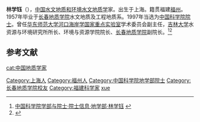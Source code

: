 {{Expand|time=2012-03-29T01:50:03+00:00 }} 
{{Infobox person
| 姓名     = 林学钰
| 图像     = 
| 图像替代 = 
| 图像说明 = 
| 出生日期 = {{Birth date and age|1937|3|6}}
| 出生地   = 上海
| 死亡日期 = <!-- {{Death date and age|YYYY|MM|DD|YYYY|MM|DD}}（死亡在前，出生在后） -->
| 死亡地   = 
| 国籍       = {{PRC}}
| 籍贯       = 福建福州
| 别名     = 
| 知名于   = 
| 职业     = [[水文地质和环境水文地质学|水文地质和环境水文地质学]]家
| 母校 = [[长春地质学院|长春地质学院]]
}}

'''林学钰'''（{{bd|1937年|3月6日||}}），[[中国|中国]][[水文地质和环境水文地质学|水文地质和环境水文地质学]]家。出生于上海。籍贯福建[[福州|福州]]。1957年毕业于[[长春地质学院|长春地质学院]]水文地质及工程地质系。1997年当选为[[中国科学院院士|中国科学院院士]]。曾任[[华东师范大学|华东师范大学]][[河口海岸学国家重点实验室|河口海岸学国家重点实验室]]学术委员会副主任，[[吉林大学|吉林大学]]水资源与环境研究所所长、环境与资源学院院长、[[长春地质学院|长春地质学院]]副院长。<ref>[http://sourcedb.cas.cn/sourcedb_ad_cas/zw2/ysxx/dxb/ 中国科学院学部与院士·院士信息·地学部·林学钰] {{webarchive|url=https://web.archive.org/web/20120426134225/http://sourcedb.cas.cn/sourcedb_ad_cas/zw2/ysxx/dxb/ |date=2012-04-26 }}</ref><ref>{{Cite web|url=http://cer.jlu.edu.cn/xygk/xrld.htm|title=现任领导-环境与资源学院|accessdate=2018-03-16|work=cer.jlu.edu.cn|archive-date=2020-08-08|archive-url=https://web.archive.org/web/20200808003124/http://cer.jlu.edu.cn/xygk/xrld.htm|dead-url=no}}</ref>

==参考文献==
{{reflist}}

{{中国科学院地学部院士}}
{{福建籍科学院院士}}
{{normdaten}}
{{DEFAULTSORT:lin xueyu}}
[[Category:上海人|Category:上海人]]
[[Category:福州人|Category:福州人]]
[[Category:中国科学院地学部院士|Category:中国科学院地学部院士]]
[[Category:长春地质学院校友|Category:长春地质学院校友]]
[[cat:中国地质学家|cat:中国地质学家]]
[[Category:福建科学家|Category:福建科学家]]
[[Category:林姓|xue]]
{{中国科学家小作品}}